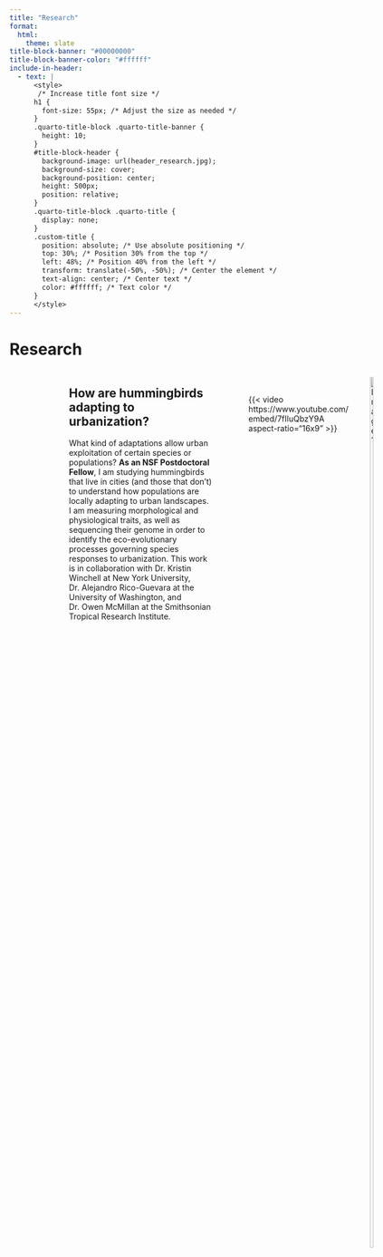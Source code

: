 ```yaml
---
title: "Research"
format:
  html:
    theme: slate
title-block-banner: "#00000000"
title-block-banner-color: "#ffffff"
include-in-header:
  - text: |
      <style>
       /* Increase title font size */
      h1 {
        font-size: 55px; /* Adjust the size as needed */
      }
      .quarto-title-block .quarto-title-banner {
        height: 10;
      }
      #title-block-header {
        background-image: url(header_research.jpg);
        background-size: cover;
        background-position: center;
        height: 500px;
        position: relative;   
      }
      .quarto-title-block .quarto-title {
        display: none;
      }
      .custom-title {
        position: absolute; /* Use absolute positioning */
        top: 30%; /* Position 30% from the top */
        left: 48%; /* Position 40% from the left */
        transform: translate(-50%, -50%); /* Center the element */
        text-align: center; /* Center text */
        color: #ffffff; /* Text color */
      }
      </style>
---
```


::: custom-title
<h1><strong>Research</strong></h1>
:::

::: column-page
::: columns
::: {.column width="47%"}
![](urban.jpg){width="500"}

\

## **Urban Ecology & Evolution**

Global urbanization is expanding and intensifying - there has been a tripling of urban land cover since 2000 and 68% of people are projected to inhabit cities by 2050. With urbanization comes unprecedented biotic and abiotic changes such as air, noise and light pollution, impervious surfaces, habitat fragmentation, novel inter- and intra-species interactions and an overall reduction in biodiversity. As consequence, many species avoid and/or decline in cities, but others persist and even thrive. For city dwellers, these environmental changes impose selection pressure that may be driving evolution and population divergence. Furthermore, urbanization affects neutral evolutionary processes that impact the distribution of genetic variation, which can in turn affect the adaptive potential and persistence of species. Understanding the variation in traits within and across species along an urban gradient can help us predict how species will adapt in the future to an increasingly warm and urbanized landscape.
:::

::: {.column width="6%"}
<!-- empty column to create gap -->
:::

::: {.column width="47%"}
![](ALAN.jpg){width="500"}

\

## **Artificial Light at Night**

*tl;dr Check out this [podcast](https://open.spotify.com/episode/3KQRv1Np7VInFDItRYNgfT?si=lFJ3iKjrSwuSgkyF6szq2Q) and [comedy-show-turned-podcast](https://open.spotify.com/episode/4jXGzACTpnUDfxk8W54LlD?si=mdGaHUEtRzqK9pJ_Y1kD-A) where I talk about ALAN and birds!*

For 4 billion years life has evolved under dark nights, brightened only by the moon and stars. As consequence, mechanisms for detecting and responding to patterns of light and dark exist in all organisms and play a key role in the timing of cyclic behavioral and physiological processes. Artificial light at night (ALAN) disrupts these natural photoperiodic cues, and has severe effects on behavior, physiology, health, and ecosystem function. Furthermore, ALAN may be one of the most universally threatening pollutants on earth - reaching beyond city limits into national parks and conservation reserves, and affecting nearly all ecosystems from dense forests to coastlines and oceans. Understanding how to mitigate the effects of ALAN on organisms is a prominent conservation priority. In the lab, my research aims to understand the effects of light pollution in isolation from other urban stressors, and describing the mechanisms by which night light affects behavior, physiology and health in vertebrates.
:::

------------------------------------------------------------------------

\
\

::: columns
::: {.column width="55%"}
## **How are hummingbirds adapting to urbanization?**

What kind of adaptations allow urban exploitation of certain species or populations? **As an NSF Postdoctoral Fellow**, I am studying hummingbirds that live in cities (and those that don't) to understand how populations are locally adapting to urban landscapes. I am measuring morphological and physiological traits, as well as sequencing their genome in order to identify the eco-evolutionary processes governing species responses to urbanization. This work is in collaboration with Dr. Kristin Winchell at New York University, Dr. Alejandro Rico-Guevara at the University of Washington, and Dr. Owen McMillan at the Smithsonian Tropical Research Institute.
:::

::: {.column width="5%"}
<!-- empty column to create gap -->
:::

::: {.column width="40%"}
\

::: {style="max-width: 600px; margin: 0 auto;"}
{{< video https://www.youtube.com/embed/7fIluQbzY9A aspect-ratio="16x9" >}}
:::
:::
:::

::: {style="display: flex; justify-content: space-around;"}
<img src="Research1.JPG" alt="Image 1" style="width: 30%; margin: 0 10px;"/> <img src="hum2.jpeg" alt="Image 2" style="width: 30%; margin: 0 10px;"/> <img src="hum4.JPG" alt="Image 3" style="width: 33%; margin: 0 10px;"/>
:::

\
\

::: columns
::: {.column width="55%"}
## **Luxury Effects in Urban Ecosystems**

Spatially distant cities often resemble each other more than surrounding natural habitats. However, within urban landscapes there is also substantial heterogeneity, as greenness often covaries with socioeconomic variables such as household income and historical redlining. This can lead to the "Luxury Effect" where biodiversity is positively correlated with surrounding affluence. I am interested in understanding how the socioeconomic landscape effects urban wildlife, & and understanding how public repositories such as iNaturalist and eBird may contribute to potential biases based on user demographics. My current project examining luxury effects on biodiversity in **New York City parks** has received some amazing support from the broader NYC community! Check out this blog post, article in the Gothamist (and **WNYC Radio**), and short video below.
:::

::: {.column width="5%"}
<!-- empty column to create gap -->
:::

::: {.column width="40%"}
\

::: {style="max-width: 600px; margin: 0 auto;"}
{{< video https://www.youtube.com/watch?v=vWzw7KJH-Gg&t=11s aspect-ratio="16x9" >}}
:::
:::
:::

::: {style="display: flex; justify-content: space-around;"}
<img src="Research4.jpg" alt="Image 1" style="width: 31%; margin: 0 10px;"/> <img src="le2.jpg" alt="Image 2" style="width: 31%; margin: 0 10px;"/> <img src="le3.jpg" alt="Image 3" style="width: 31%; margin: 0 10px;"/>
:::

\
\

## **Isolating pollutants in the lab**

Cities are full of environmental changes that can have energetic consequences for individuals, effecting survival and reproduction. This poses a problem for conservation - but how can we design better cities if we don't know which change is causing the problem? In the lab, we can isolate components of urbanization to detangle their respective effects. For example, I used zebra finches (*Taeniopygia guttata*) to study how artificial light at night affects behavior and physiology. In this controlled environment I can measure activity, **sleep** and **circadian rhythms** using an automated perch that records movement every second 24/7. I use bioassays to measure physiological correlates of behavior such as hormonal rhythms (**melatonin**, glucocorticoids), and physiological stress (e.g. **glucocorticoids**, **oxidative stress**, biomarkers of **cardiovascular** dysfunction).

::: {style="display: flex; justify-content: space-around;"}
<img src="Research2.jpg" alt="Image 1" style="width: 50%; margin: 0 10px;"/> <img src="lp3.jpg" alt="Image 3" style="width: 40%; margin: 0 10px;"/>
:::

\
\

::: columns
::: {.column width="50%"}
\

## **Molecular Mechanisms**

What are the molecular mechanisms underlying behavioral and physiological responses? To understand this, my research involves using **next-generation sequencing** techniques to measure differences in gene expression resulting from exposure to various environmental conditions. For example, I have shown that behavioral and endocrine disruption resulting from light pollution exposure occurs independently from the central circadian clock. RNA sequencing of red blood cells, which is minimally invasive and allows for repeated measures of gene expression within-individuals, revealed processes underlying habituation to light pollution over time. I have also developed methods in **immunocytochemistry** enabling us to to map neuron activity in the brain during exposure to night-light.
:::

::: {.column width="5%"}
<!-- empty column to create gap -->
:::

::: {.column width="45%"}
::: {style="display: flex; justify-content: space-around;"}
<img src="Research3.jpg" alt="Image 1" style="width: 100%; margin: 0 10px;"/>
:::
:::
:::

\
\

## **Global biases in urban eco-evo**

Current understanding of urban ecology and evolution is alarmingly biased, stemming disproportionally from the wealthiest nations. This is a problem because the evolutionary outcomes of urbanization likely depend on geographic and ecological context and can vary substantially across latitude. Latin America represents the second most urbanized global region, with 81% of habitants living in urban areas, and contains over 40% of the world's avian biodiversity, yet current knowledge about the effect of urbanization on organisms is biased toward temperate regions (e.g. North America and Europe) with few studies focused in the tropics.

My research takes advantage of cities world-wide as replicated experiments to investigate how environmental context shapes the evolutionary outcomes of urbanization and identify factors that facilitate or constrain species convergence. In doing so, I am to rectify these global biases in knowledge, elevate research & researchers in Central and South America, and help narrow the hemispheric gap that divides our science.
:::
:::
